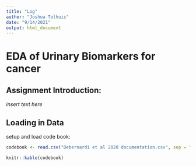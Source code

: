 ```yaml
---
title: "Log"
author: "Joshua Tolhuis"
date: "9/14/2021"
output: html_document
---
```


# EDA of Urinary Biomarkers for cancer

## Assignment Introduction:

 *insert text here*
 
## Loading in Data

setup and load code book:
```r
codebook <- read.csv("Debernardi et al 2020 documentation.csv", sep = ",", header = T)

knitr::kable(codebook)
```